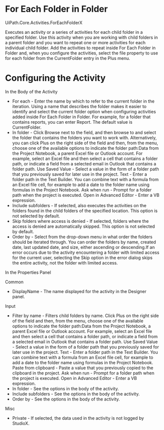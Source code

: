 ﻿# For Each Folder in Folder

UiPath.Core.Activities.ForEachFolderX

Executes an activity or a series of activities for each child folder in a specified folder. Use this activity when you are working with child folders in a parent folder and you want to repeat one or more activities for each individual child folder. Add the activities to repeat inside For Each Folder in Folder and, when you configure the activities, select the file property to use for each folder from the CurrentFolder entry in the Plus menu.

# Configuring the Activity

In the Body of the Activity

* For each - Enter the name by which to refer to the current folder in the iteration. Using a name that describes the folder makes it easier to identify and select the current folder option when configuring activities added inside For Each Folder in Folder. For example, for a folder that contains reports, you can enter Report. The default value is CurrentFolder.
* In folder - Click Browse next to the field, and then browse to and select the folder that contains the folders you want to work with. Alternatively, you can click Plus on the right side of the field and then, from the menu, choose one of the available options to indicate the folder path:Data from the Project Notebook, a parent Excel file or Outlook account. For example, select an Excel file and then select a cell that contains a folder path, or indicate a field from a selected email in Outlook that contains a folder path. Use Saved Value - Select a value in the form of a folder path that you previously saved for later use in the project. Text - Enter a folder path in the Text Builder. You can combine text with a formula from an Excel file cell, for example to add a date to the folder name using formulas in the Project Notebook. Ask when run - Prompt for a folder path when the project is executed. Open in Advanced Editor - Enter a VB expression.
* Include subfolders - If selected, also executes the activities on the folders found in the child folders of the specified location. This option is not selected by default.
* Skip folders where access is denied - If selected, folders where the access is denied are automatically skipped. This option is not selected by default.
* Order by - Select from the drop-down menu in what order the folders should be iterated through. You can order the folders by name, created date, last updated date, and size, either ascending or descending.If an error occurs due to the activity encountering a folder with limited access for the current user, selecting the Skip option in the error dialog skips the entire activity, not the folder with limited access.

In the Properties Panel

Common

* DisplayName - The name displayed for the activity in the Designer panel.

Input

* Filter by name - Filters child folders by name. Click Plus on the right side of the field and then, from the menu, choose one of the available options to indicate the folder path:Data from the Project Notebook, a parent Excel file or Outlook account. For example, select an Excel file and then select a cell that contains a folder path, or indicate a field from a selected email in Outlook that contains a folder path. Use Saved Value - Select a value in the form of a folder path that you previously saved for later use in the project. Text - Enter a folder path in the Text Builder. You can combine text with a formula from an Excel file cell, for example to add a date to the folder name using formulas in the Project Notebook. Paste from clipboard - Paste a value that you previously copied to the clipboard in the project. Ask when run - Prompt for a folder path when the project is executed. Open in Advanced Editor - Enter a VB expression.
* In folder - See the options in the body of the activity.
* Include subfolders - See the options in the body of the activity.
* Order by - See the options in the body of the activity.

Misc

* Private - If selected, the data used in the activity is not logged by StudioX.
